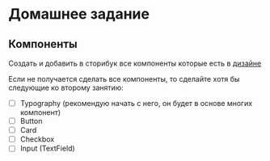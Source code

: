 # Домашнее задание

## Компоненты

Создать и добавить в сторибук все компоненты которые есть в [дизайне](https://www.figma.com/file/PwHkQjA62wyw8BSEyW4gIk/%D0%9E%D0%B1%D1%83%D1%87%D0%B5%D0%BD%D0%B8%D0%B5-%D0%BF%D0%BE-%D0%BA%D0%B0%D1%80%D1%82%D0%BE%D1%87%D0%BA%D0%B0%D0%BC?type=design&node-id=5655-1291)

Если не получается сделать все компоненты, то сделайте хотя бы следующие ко второму занятию:

- [ ] Typography (рекомендую начать с него, он будет в основе многих компонент)
- [ ] Button
- [ ] Card
- [ ] Checkbox
- [ ] Input (TextField)
